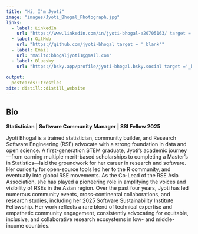 ```yaml
---
title: "Hi, I'm Jyoti"
image: "images/Jyoti_Bhogal_Photograph.jpg"
links:
  - label: LinkedIn
    url: "https://www.linkedin.com/in/jyoti-bhogal-a20705163/ target = '_blank' "
  - label: GitHub
    url: "https://github.com/jyoti-bhogal target = '_blank'"
  - label: Email
    url: "mailto:bhogaljyoti1@gmail.com"
  - label: Bluesky
    url: "https://bsky.app/profile/jyoti-bhogal.bsky.social target ='_blank'"
  
output:
  postcards::trestles
site: distill::distill_website
---
```

 
## Bio

**Statistician | Software Community Manager | SSI Fellow 2025**

Jyoti Bhogal is a trained statistician, community builder, and Research Software Engineering (RSE) advocate with a strong foundation in data and open science. A first-generation STEM graduate, Jyoti’s academic journey—from earning multiple merit-based scholarships to completing a Master's in Statistics—laid the groundwork for her career in research and software. Her curiosity for open-source tools led her to the R community, and eventually into global RSE movements. As the Co-Lead of the RSE Asia Association, she has played a pioneering role in amplifying the voices and visibility of RSEs in the Asian region. Over the past four years, Jyoti has led numerous community events, cross-continental collaborations, and research studies, including her 2025 Software Sustainability Institute Fellowship. Her work reflects a rare blend of technical expertise and empathetic community engagement, consistently advocating for equitable, inclusive, and collaborative research ecosystems in low- and middle-income countries.

